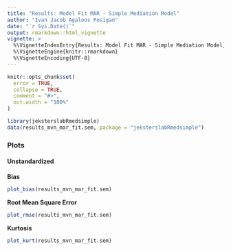 ```yaml
---
title: "Results: Model Fit MAR - Simple Mediation Model"
author: "Ivan Jacob Agaloos Pesigan"
date: "`r Sys.Date()`"
output: rmarkdown::html_vignette
vignette: >
  %\VignetteIndexEntry{Results: Model Fit MAR - Simple Mediation Model}
  %\VignetteEngine{knitr::rmarkdown}
  %\VignetteEncoding{UTF-8}
---
```


```r
knitr::opts_chunk$set(
  error = TRUE,
  collapse = TRUE,
  comment = "#>",
  out.width = "100%"
)
```

```r
library(jeksterslabRmedsimple)
data(results_mvn_mar_fit.sem, package = "jeksterslabRmedsimple")
```

### Plots

#### Unstandardized

**Bias**

```r
plot_bias(results_mvn_mar_fit.sem)
```

**Root Mean Square Error**

```r
plot_rmse(results_mvn_mar_fit.sem)
```

**Kurtosis**

```r
plot_kurt(results_mvn_mar_fit.sem)
```
